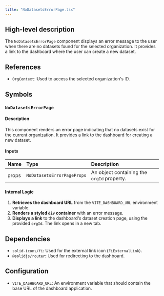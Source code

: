 ```yaml
---
title: "NoDatasetsErrorPage.tsx"
---
```


## High-level description
The `NoDatasetsErrorPage` component displays an error message to the user when there are no datasets found for the selected organization. It provides a link to the dashboard where the user can create a new dataset.

## References
- `OrgContext`: Used to access the selected organization's ID.

## Symbols
### `NoDatasetsErrorPage`
#### Description
This component renders an error page indicating that no datasets exist for the current organization. It provides a link to the dashboard for creating a new dataset.

#### Inputs
| Name | Type | Description |
|:-----|:-----|:------------|
| props | `NoDatasetsErrorPageProps` | An object containing the `orgId` property. |

#### Internal Logic
1. **Retrieves the dashboard URL** from the `VITE_DASHBOARD_URL` environment variable.
2. **Renders a styled `div` container** with an error message.
3. **Displays a link** to the dashboard's dataset creation page, using the provided `orgId`. The link opens in a new tab.

## Dependencies
- `solid-icons/fi`: Used for the external link icon (`FiExternalLink`).
- `@solidjs/router`: Used for redirecting to the dashboard.

## Configuration
- `VITE_DASHBOARD_URL`: An environment variable that should contain the base URL of the dashboard application.

